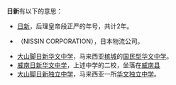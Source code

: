 '''日新'''有以下的意思：
*[[日新|日新]]，后理皇帝段正严的年号，共计2年。
*{{ill|日新 (公司)|ja|日新}}（NISSIN CORPORATION），日本物流公司。
*[[大山脚日新华文中学|大山脚日新华文中学]]，马来西亚[[槟城|槟城]]的[[国民型华文中学|国民型华文中学]]。
*[[威南日新华文中学|威南日新华文中学]]，上述中学的二校，坐落在[[威南县|威南县]]
*[[大山脚日新独立中学|大山脚日新独立中学]]，马来西亚一所[[华文独立中学|华文独立中学]]。

{{disambig|CAT=二字消歧義}}